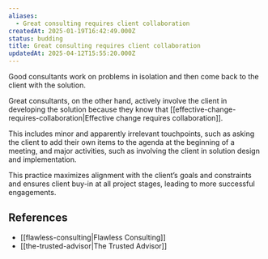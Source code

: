 ```yaml
---
aliases:
  - Great consulting requires client collaboration
createdAt: 2025-01-19T16:42:49.000Z
status: budding
title: Great consulting requires client collaboration
updatedAt: 2025-04-12T15:55:20.000Z
---
```

Good consultants work on problems in isolation and then come back to the client with the solution.

Great consultants, on the other hand, actively involve the client in developing the solution because they know that [[effective-change-requires-collaboration|Effective change requires collaboration]].

This includes minor and apparently irrelevant touchpoints, such as asking the client to add their own items to the agenda at the beginning of a meeting, and major activities, such as involving the client in solution design and implementation.

This practice maximizes alignment with the client’s goals and constraints and ensures client buy-in at all project stages, leading to more successful engagements.

## References

- [[flawless-consulting|Flawless Consulting]]
- [[the-trusted-advisor|The Trusted Advisor]]
